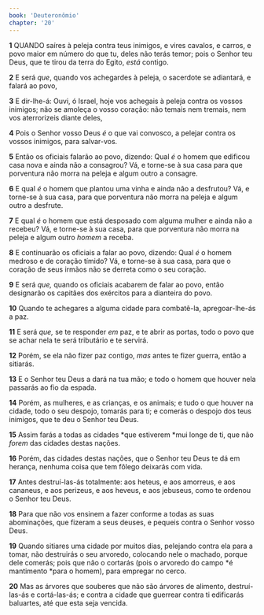 ```yaml
---
book: 'Deuteronômio'
chapter: '20'
---
```


**1** QUANDO saíres à peleja contra teus inimigos, e vires cavalos, e carros, e povo maior em número do que tu, deles não terás temor; pois o Senhor teu Deus, que te tirou da terra do Egito, _está_ contigo.

**2** E será _que_, quando vos achegardes à peleja, o sacerdote se adiantará, e falará ao povo,

**3** E dir-lhe-á: Ouvi, ó Israel, hoje vos achegais à peleja contra os vossos inimigos; não se amoleça o vosso coração: não temais nem tremais, nem vos aterrorizeis diante deles,

**4** Pois o Senhor vosso Deus _é_ o que vai convosco, a pelejar contra os vossos inimigos, para salvar-vos.

**5** Então os oficiais falarão ao povo, dizendo: Qual _é_ o homem que edificou casa nova e ainda não a consagrou? Vá, e torne-se à sua casa para que porventura não morra na peleja e algum outro a consagre.

**6** E qual _é_ o homem que plantou uma vinha e ainda não a desfrutou? Vá, e torne-se à sua casa, para que porventura não morra na peleja e algum outro a desfrute.

**7** E qual _é_ o homem que está desposado com alguma mulher e ainda não a recebeu? Vá, e torne-se à sua casa, para que porventura não morra na peleja e algum outro _homem_ a receba.

**8** E continuarão os oficiais a falar ao povo, dizendo: Qual _é_ o homem medroso e de coração tímido? Vá, e torne-se à sua casa, para que o coração de seus irmãos não se derreta como o seu coração.

**9** E será _que,_ quando os oficiais acabarem de falar ao povo, então designarão os capitães dos exércitos para a dianteira do povo.

**10** Quando te achegares a alguma cidade para combatê-la, apregoar-lhe-ás a paz.

**11** E será _que,_ se te responder _em_ paz, e te abrir as portas, todo o povo que se achar nela te será tributário e te servirá.

**12** Porém, se ela não fizer paz contigo, _mas_ antes te fizer guerra, então a sitiarás.

**13** E o Senhor teu Deus a dará na tua mão; e todo o homem que houver nela passarás ao fio da espada.

**14** Porém, as mulheres, e as crianças, e os animais; e tudo o que houver na cidade, todo o seu despojo, tomarás para ti; e comerás o despojo dos teus inimigos, que te deu o Senhor teu Deus.

**15** Assim farás a todas as cidades *que estiverem *mui longe de ti, que não _forem_ das cidades destas nações.

**16** Porém, das cidades destas nações, que o Senhor teu Deus te dá em herança, nenhuma coisa que tem fôlego deixarás com vida.

**17** Antes destruí-las-ás totalmente: aos heteus, e aos amorreus, e aos cananeus, e aos perizeus, e aos heveus, e aos jebuseus, como te ordenou o Senhor teu Deus.

**18** Para que não vos ensinem a fazer conforme a todas as suas abominações, que fizeram a seus deuses, e pequeis contra o Senhor vosso Deus.

**19** Quando sitiares uma cidade por muitos dias, pelejando contra ela para a tomar, não destruirás o seu arvoredo, colocando nele o machado, porque dele comerás; pois que não o cortarás (pois o arvoredo do campo *é mantimento *para o homem), para empregar no cerco.

**20** Mas as árvores que souberes que não são árvores de alimento, destruí-las-ás e cortá-las-ás; e contra a cidade que guerrear contra ti edificarás baluartes, até que esta seja vencida.
